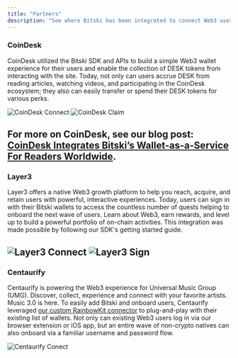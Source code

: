 ```yaml
---
title: "Partners"
description: "See where Bitski has been integrated to connect Web3 users to our wallet experience"
---
```


### CoinDesk
CoinDesk utilized the Bitski SDK and APIs to build a simple Web3 wallet experience for their users and enable the collection of DESK tokens from interacting with the site. 
Today, not only can users accrue DESK from reading articles, watching videos, and participating in the CoinDesk ecosystem; they also can easily transfer or spend their DESK tokens for various perks. 

![CoinDesk Connect](/assets/images/coindesk-connect.png)
![CoinDesk Claim](/assets/images/coindesk-claim.png)

For more on CoinDesk, see our blog post: [CoinDesk Integrates Bitski’s Wallet-as-a-Service For Readers Worldwide](https://www.bitski.com/blog/coindesk-integrates-bitski-wallet-as-a-service).
---
### Layer3
Layer3 offers a native Web3 growth platform to help you reach, acquire, and retain users with powerful, interactive experiences. Today, users can sign in with their Bitski wallets to access the 
countless number of quests helping to onboard the next wave of users. Learn about Web3, earn rewards, and level up to build a powerful portfolio of on-chain activities. This integration was made 
possible by following our SDK's getting started guide. 

![Layer3 Connect](/assets/images/layer-3-connect.png)
![Layer3 Sign](/assets/images/layer-3-sign.png)
---
### Centaurify
Centaurify is powering the Web3 experience for Universal Music Group (UMG). Discover, collect, experience and connect with your favorite artists. Music 3.0 is here. To easily add Bitski and onboard
users, Centaurify leveraged [our custom RainbowKit connector](/integrations/connectors/rainbowkit) to plug-and-play with their existing list of wallets. Not only can existing Web3 users log in via our browser extension or iOS app, but
an entire wave of non-crypto natives can also onboard via a familiar username and password flow. 

![Centaurify Conect](/assets/images/centaurify-connect.png)

